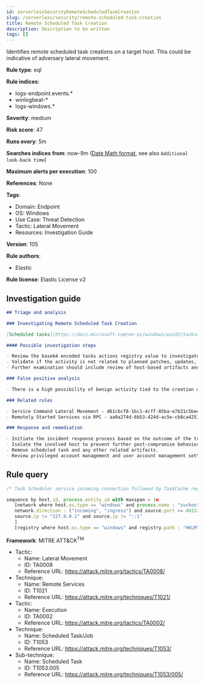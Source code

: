 ```yaml
---
id: serverlessSecurityRemoteScheduledTaskCreation
slug: /serverless/security/remote-scheduled-task-creation
title: Remote Scheduled Task Creation
description: Description to be written
tags: []
---
```


<div id="remote-scheduled-task-creation"></div>

Identifies remote scheduled task creations on a target host. This could be indicative of adversary lateral movement.

**Rule type**: eql

**Rule indices**: 

* logs-endpoint.events.*
* winlogbeat-*
* logs-windows.*

**Severity**: medium

**Risk score**: 47

**Runs every**: 5m

**Searches indices from**: now-9m ([Date Math format](((ref))/common-options.html#date-math), see also <DocLink id="serverlessSecurityRulesUiCreate" section="set-the-rules-schedule">`Additional look-back time`</DocLink>)

**Maximum alerts per execution**: 100

**References**: None

**Tags**: 

* Domain: Endpoint
* OS: Windows
* Use Case: Threat Detection
* Tactic: Lateral Movement
* Resources: Investigation Guide

**Version**: 105

**Rule authors**: 

* Elastic

**Rule license**: Elastic License v2

## Investigation guide

```markdown
## Triage and analysis

### Investigating Remote Scheduled Task Creation

[Scheduled tasks](https://docs.microsoft.com/en-us/windows/win32/taskschd/about-the-task-scheduler) are a great mechanism for persistence and program execution. These features can be used remotely for a variety of legitimate reasons, but at the same time used by malware and adversaries. When investigating scheduled tasks that were set up remotely, one of the first steps should be to determine the original intent behind the configuration and to verify if the activity is tied to benign behavior such as software installation or any kind of network administrator work. One objective for these alerts is to understand the configured action within the scheduled task. This is captured within the registry event data for this rule and can be base64 decoded to view the value.

#### Possible investigation steps

- Review the base64 encoded tasks actions registry value to investigate the task configured action.
- Validate if the activity is not related to planned patches, updates, network administrator activity, or legitimate software installations.
- Further examination should include review of host-based artifacts and network logs from around when the scheduled task was created, on both the source and target machines.

### False positive analysis

- There is a high possibility of benign activity tied to the creation of remote scheduled tasks as it is a general feature within Windows and used for legitimate purposes for a wide range of activity. Any kind of context should be found to further understand the source of the activity and determine the intent based on the scheduled task's contents.

### Related rules

- Service Command Lateral Movement - d61cbcf8-1bc1-4cff-85ba-e7b21c5beedc
- Remotely Started Services via RPC - aa9a274d-6b53-424d-ac5e-cb8ca4251650

### Response and remediation

- Initiate the incident response process based on the outcome of the triage.
- Isolate the involved host to prevent further post-compromise behavior.
- Remove scheduled task and any other related artifacts.
- Review privileged account management and user account management settings. Consider implementing group policy object (GPO) policies to further restrict activity, or configuring settings that only allow administrators to create remote scheduled tasks.

```

## Rule query

```js
/* Task Scheduler service incoming connection followed by TaskCache registry modification  */

sequence by host.id, process.entity_id with maxspan = 1m
   [network where host.os.type == "windows" and process.name : "svchost.exe" and
   network.direction : ("incoming", "ingress") and source.port >= 49152 and destination.port >= 49152 and
   source.ip != "127.0.0.1" and source.ip != "::1"
   ]
   [registry where host.os.type == "windows" and registry.path : "HKLM\\SOFTWARE\\Microsoft\\Windows NT\\CurrentVersion\\Schedule\\TaskCache\\Tasks\\*\\Actions"]

```

**Framework**: MITRE ATT&CK<sup>TM</sup>

* Tactic:
    * Name: Lateral Movement
    * ID: TA0008
    * Reference URL: https://attack.mitre.org/tactics/TA0008/
* Technique:
    * Name: Remote Services
    * ID: T1021
    * Reference URL: https://attack.mitre.org/techniques/T1021/
* Tactic:
    * Name: Execution
    * ID: TA0002
    * Reference URL: https://attack.mitre.org/tactics/TA0002/
* Technique:
    * Name: Scheduled Task/Job
    * ID: T1053
    * Reference URL: https://attack.mitre.org/techniques/T1053/
* Sub-technique:
    * Name: Scheduled Task
    * ID: T1053.005
    * Reference URL: https://attack.mitre.org/techniques/T1053/005/

